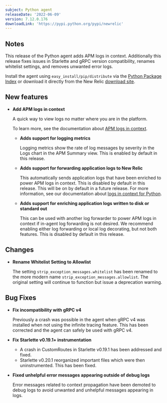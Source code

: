 ```yaml
---
subject: Python agent
releaseDate: '2022-06-09'
version: 7.12.0.176
downloadLink: 'https://pypi.python.org/pypi/newrelic'
---
```


## Notes

This release of the Python agent adds APM logs in context. Additionally this release fixes issues in Starlette and gRPC version compatibility, renames whitelist settings, and removes unwanted error logs.

Install the agent using `easy_install/pip/distribute` via the [Python Package Index](https://pypi.python.org/pypi/newrelic) or download it directly from the New Relic [download site](http://download.newrelic.com/python_agent/release).

## New features

* **Add APM logs in context**
  
  A quick way to view logs no matter where you are in the platform.
  
  To learn more, see the documentation about [APM logs in context](/docs/apm/new-relic-apm/getting-started/get-started-logs-context).

  * **Adds support for logging metrics** 
    
    Logging metrics show the rate of log messages by severity in the Logs chart in the APM Summary view. This is enabled by default in this release.

  * **Adds support for forwarding application logs to New Relic**
    
    This automatically sends application logs that have been enriched to power APM logs in context. This is disabled by default in this release. This will be on by default in a future release. For more information, see our documentation about [logs in context for Python](/docs/logs/logs-context/configure-logs-context-python).

  * **Adds support for enriching application logs written to disk or standard out**
    
    This can be used with another log forwarder to power APM logs in context if in-agent log forwarding is not desired. We recommend enabling either log forwarding or local log decorating, but not both features. This is disabled by default in this release.

## Changes 

* **Rename Whitelist Setting to Allowlist**
  
  The setting `strip_exception_messages.whitelist` has been renamed to the more modern name `strip_exception_messages.allowlist`. The original setting will continue to function but issue a deprecation warning.

## Bug Fixes

* **Fix incompatibility with gRPC v4**
  
  Previously a crash was possible in the agent when gRPC v4 was installed when not using the infinite tracing feature. This has been corrected and the agent can safely be used with gRPC v4.

* **Fix Starlette v0.19.1+ instrumentation**
  * A crash in CustomRoutes in Starlette v0.19.1 has been addressed and fixed.
  * Starlette v0.20.1 reorganized important files which were then uninstrumented. This has been fixed.

* **Fixed unhelpful error messages appearing outside of debug logs**
  
  Error messages related to context propagation have been demoted to debug logs to avoid unwanted and unhelpful messages appearing in logs.
